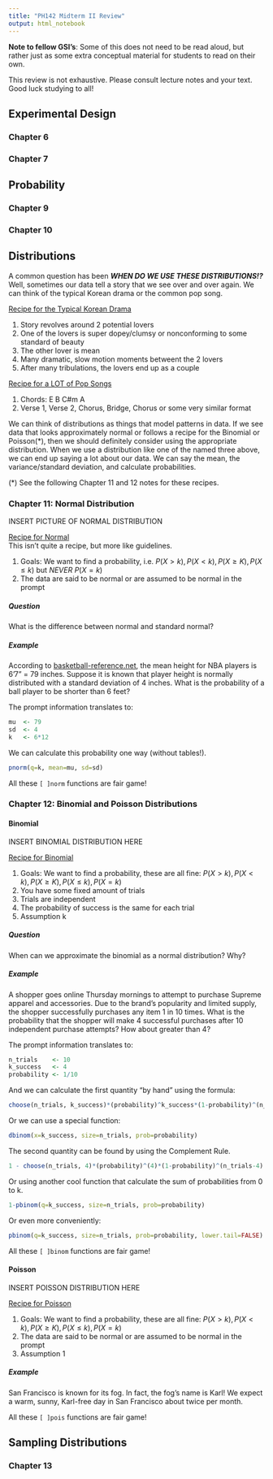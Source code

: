 ```yaml
---
title: "PH142 Midterm II Review"
output: html_notebook
---
```


<b>Note to fellow GSI's</b>: Some of this does not need to be read aloud, but rather just as some extra conceptual material for students to read on their own.

This review is not exhaustive. Please consult lecture notes and your text. Good luck studying to all!

## Experimental Design

### Chapter 6

### Chapter 7

## Probability

### Chapter 9

### Chapter 10

## Distributions
A common question has been <i><b>WHEN DO WE USE THESE DISTRIBUTIONS!?</i></b> Well, sometimes our data tell a story that we see over and over again. We can think of the typical Korean drama or the common pop song.  

<u>Recipe for the Typical Korean Drama</u>
<ol>
  <li>Story revolves around 2 potential lovers</li>
  <li>One of the lovers is super dopey/clumsy or nonconforming to some standard of beauty</li>
  <li>The other lover is mean</li>
  <li>Many dramatic, slow motion moments betweent the 2 lovers</li>
  <li>After many tribulations, the lovers end up as a couple</li>
</ol>

<u>Recipe for a LOT of Pop Songs</u>
<ol>
  <li>Chords: E B C#m A</li>
  <li>Verse 1, Verse 2, Chorus, Bridge, Chorus or some very similar format</li>
</ol>

We can think of distributions as things that model patterns in data. If we see data that looks approximately normal or follows a recipe for the Binomial or Poisson(*), then we should definitely consider using the appropriate distribution. When we use a distribution like one of the named three above, we can end up saying a lot about our data. We can say the mean, the variance/standard deviation, and calculate probabilities.

(*) See the following Chapter 11 and 12 notes for these recipes.

### Chapter 11: Normal Distribution
INSERT PICTURE OF NORMAL DISTRIBUTION

<u>Recipe for Normal</u>  
This isn't quite a recipe, but more like guidelines.
<ol>
  <li>Goals: We want to find a probability, i.e. $P(X>k), P(X<k), P(X \geq K), P(X \leq k)$ but <i>NEVER</i> $P(X=k)$</li>
  <li>The data are said to be normal or are assumed to be normal in the prompt</li>
</ol>

##### Question
What is the difference between normal and standard normal?

##### Example
According to <a href="https://www.basketball-reference.com/leagues/NBA_stats.html">basketball-reference.net</a>, the mean height for NBA players is 6'7" = 79 inches. Suppose it is known that player height is normally distributed with a standard deviation of 4 inches. What is the probability of a ball player to be shorter than 6 feet?

The prompt information translates to:
```r
mu  <- 79
sd  <- 4
k   <- 6*12
```

We can calculate this probability one way (without tables!).
```r
pnorm(q=k, mean=mu, sd=sd)
```

All these `[ ]norm` functions are fair game!

### Chapter 12: Binomial and Poisson Distributions

#### Binomial
INSERT BINOMIAL DISTRIBUTION HERE

<u>Recipe for Binomial</u>
<ol>
  <li>Goals: We want to find a probability, these are all fine: $P(X>k), P(X<k), P(X \geq K), P(X \leq k), P(X=k)$</li>
  <li>You have some fixed amount of trials</li>
  <li>Trials are independent</li>
  <li>The probability of success is the same for each trial</li>
  <li>Assumption k</li>
</ol>

##### Question
When can we approximate the binomial as a normal distribution? Why?

##### Example
A shopper goes online Thursday mornings to attempt to purchase Supreme apparel and accessories. Due to the brand's popularity and limited supply, the shopper successfully purchases any item 1 in 10 times. What is the probability that the shopper will make 4 successful purchases after 10 independent purchase attempts? How about greater than 4?

The prompt information translates to:
```r
n_trials    <- 10
k_success   <- 4
probability <- 1/10
```

And we can calculate the first quantity "by hand" using the formula:
```r
choose(n_trials, k_success)*(probability)^k_success*(1-probability)^(n_trials-k_success)
```

Or we can use a special function:
```r
dbinom(x=k_success, size=n_trials, prob=probability)
```

The second quantity can be found by using the Complement Rule.
```r
1 - choose(n_trials, 4)*(probability)^(4)*(1-probability)^(n_trials-4) - choose(n_trials, 3)*(probability)^(3)*(1-probability)^(n_trials-3) - choose(n_trials, 2)*(probability)^(2)*(1-probability)^(n_trials-2) - choose(n_trials, 1)*(probability)^(1)*(1-probability)^(n_trials-1) - choose(n_trials, 0)*(probability)^(0)*(1-probability)^(n_trials-0)
```

Or using another cool function that calculate the sum of probabilities from 0 to k.

```r
1-pbinom(q=k_success, size=n_trials, prob=probability)
```

Or even more conveniently:
```r
pbinom(q=k_success, size=n_trials, prob=probability, lower.tail=FALSE)
```

All these `[ ]binom` functions are fair game!

#### Poisson
INSERT POISSON DISTRIBUTION HERE

<u>Recipe for Poisson</u>
<ol>
  <li>Goals: We want to find a probability, these are all fine: $P(X>k), P(X<k), P(X \geq K), P(X \leq k), P(X=k)$</li>
  <li>The data are said to be normal or are assumed to be normal in the prompt</li>
  <li>Assumption 1</li>
</ol>

##### Example
San Francisco is known for its fog. In fact, the fog's name is Karl! We expect a warm, sunny, Karl-free day in San Francisco about twice per month.

All these `[ ]pois` functions are fair game!

## Sampling Distributions

### Chapter 13